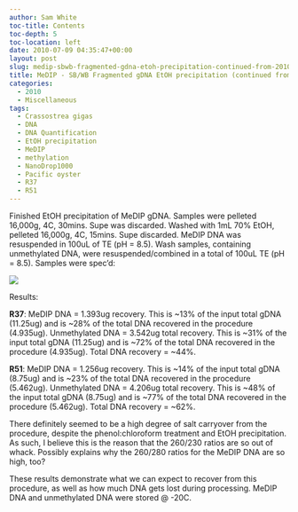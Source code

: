 ```yaml
---
author: Sam White
toc-title: Contents
toc-depth: 5
toc-location: left
date: 2010-07-09 04:35:47+00:00
layout: post
slug: medip-sbwb-fragmented-gdna-etoh-precipitation-continued-from-20100702
title: MeDIP - SB/WB Fragmented gDNA EtOH precipitation (continued from 20100702)
categories:
  - 2010
  - Miscellaneous
tags:
  - Crassostrea gigas
  - DNA
  - DNA Quantification
  - EtOH precipitation
  - MeDIP
  - methylation
  - NanoDrop1000
  - Pacific oyster
  - R37
  - R51
---
```


Finished EtOH precipitation of MeDIP gDNA. Samples were pelleted 16,000g, 4C, 30mins. Supe was discarded. Washed with 1mL 70% EtOH, pelleted 16,000g, 4C, 15mins. Supe discarded. MeDIP DNA was resuspended in 100uL of TE (pH = 8.5). Wash samples, containing unmethylated DNA, were resuspended/combined in a total of 100uL TE (pH = 8.5). Samples were spec'd:

![](https://eagle.fish.washington.edu/Arabidopsis/20100708%20MeDIP%20DNA%20ODs.JPG)

Results:

**R37**: MeDIP DNA = 1.393ug recovery. This is ~13% of the input total gDNA (11.25ug) and is ~28% of the total DNA recovered in the procedure (4.935ug). Unmethylated DNA = 3.542ug total recovery. This is ~31% of the input total gDNA (11.25ug) and is ~72% of the total DNA recovered in the procedure (4.935ug). Total DNA recovery = ~44%.

**R51**: MeDIP DNA = 1.256ug recovery. This is ~14% of the input total gDNA (8.75ug) and is ~23% of the total DNA recovered in the procedure (5.462ug). Unmethylated DNA = 4.206ug total recovery. This is ~48% of the input total gDNA (8.75ug) and is ~77% of the total DNA recovered in the procedure (5.462ug). Total DNA recovery = ~62%.

There definitely seemed to be a high degree of salt carryover from the procedure, despite the phenol:chloroform treatment and EtOH precipitation. As such, I believe this is the reason that the 260/230 ratios are so out of whack. Possibly explains why the 260/280 ratios for the MeDIP DNA are so high, too?

These results demonstrate what we can expect to recover from this procedure, as well as how much DNA gets lost during processing. MeDIP DNA and unmethylated DNA were stored @ -20C.
